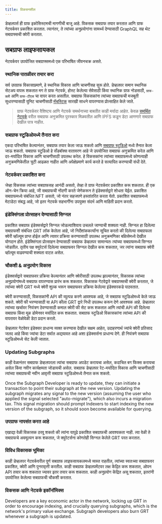 ```yaml
---
title: विकसनशील
---
```


डेव्हलपर्स ही ग्राफ इकोसिस्टमची मागणीची बाजू आहे. विकसक सबग्राफ तयार करतात आणि ग्राफ नेटवर्कवर प्रकाशित करतात. त्यानंतर, ते त्यांच्या अनुप्रयोगांना सामर्थ्य देण्यासाठी GraphQL सह थेट सबग्राफ्सची क्वेरी करतात.

## सबग्राफ लाइफसायकल

नेटवर्कवर उपयोजित सबग्राफ्समध्ये एक परिभाषित जीवनचक्र असते.

### स्थानिक पातळीवर तयार करा

सर्व उपग्राफ विकासाप्रमाणे, हे स्थानिक विकास आणि चाचणीसह सुरू होते. डेव्हलपर समान स्थानिक सेटअप वापरू शकतात मग ते ग्राफ नेटवर्क, होस्ट केलेल्या सेवेसाठी किंवा स्थानिक ग्राफ नोडसाठी, `ग्राफ-क्ली` आणि `ग्राफ-टीएस` चा वापर करत असतील. सबग्राफ विकसकांना त्यांच्या सबग्राफची मजबूती सुधारण्यासाठी युनिट चाचणीसाठी [मॅचस्टिक](https://github.com/LimeChain/matchstick) सारखी साधने वापरण्यास प्रोत्साहित केले जाते.

> ग्राफ नेटवर्कवर वैशिष्ट्य आणि नेटवर्क समर्थनाच्या बाबतीत काही मर्यादा आहेत. केवळ [समर्थित नेटवर्क](/developing/supported-networks) वरील सबग्राफ अनुक्रमित पुरस्कार मिळवतील आणि IPFS कडून डेटा आणणारे सबग्राफ देखील पात्र नाहीत.

### सबग्राफ स्टुडिओमध्ये तैनात करा

एकदा परिभाषित केल्यानंतर, सबग्राफ तयार केला जाऊ शकतो आणि [सबग्राफ स्टुडिओ](https://thegraph.com/docs/en/deploying/subgraph-studio-faqs/) मध्ये तैनात केला जाऊ शकतो. सबग्राफ स्टुडिओ हे सँडबॉक्स वातावरण आहे जे उपयोजित सबग्राफ अनुक्रमित करेल आणि दर-मर्यादित विकास आणि चाचणीसाठी उपलब्ध करेल. हे विकसकांना त्यांच्या सबग्राफमध्ये कोणत्याही अनुक्रमणिकेतील त्रुटी आढळत नाहीत आणि अपेक्षेप्रमाणे कार्य करते हे सत्यापित करण्याची संधी देते.

### नेटवर्कवर प्रकाशित करा

जेव्हा विकसक त्यांच्या सबग्राफसह आनंदी असतो, तेव्हा ते ग्राफ नेटवर्कवर प्रकाशित करू शकतात. ही एक ऑन-चेन क्रिया आहे, जी सबग्राफची नोंदणी करते जेणेकरून ते इंडेक्सर्सद्वारे शोधता येईल. प्रकाशित सबग्राफमध्ये संबंधित NFT असतो, जो नंतर सहजपणे हस्तांतरित करता येतो. प्रकाशित सबग्राफमध्ये मेटाडेटा संबद्ध आहे, जो इतर नेटवर्क सहभागींना उपयुक्त संदर्भ आणि माहिती प्रदान करतो.

### इंडेक्सिंगला प्रोत्साहन देण्यासाठी सिग्नल

प्रकाशित सबग्राफ इंडेक्सर्सद्वारे सिग्नल जोडल्याशिवाय उचलले जाण्याची शक्यता नाही. सिग्नल हा दिलेल्या सबग्राफशी संबंधित GRT लॉक केलेला आहे, जो निर्देशांककर्त्यांना सूचित करतो की दिलेल्या सबग्राफला क्वेरी व्हॉल्यूम प्राप्त होईल आणि त्यावर प्रक्रिया करण्यासाठी उपलब्ध अनुक्रमणिका बक्षिसेमध्ये देखील योगदान होते. इंडेक्सिंगला प्रोत्साहन देण्यासाठी सबग्राफ डेव्हलपर सामान्यतः त्यांच्या सबग्राफमध्ये सिग्नल जोडतील. तृतीय पक्ष क्युरेटर्स दिलेल्या सबग्राफवर सिग्नल देखील करू शकतात, जर त्यांना सबग्राफ क्वेरी व्हॉल्यूम वाढवण्याची शक्यता वाटत असेल.

### चौकशी & अनुप्रयोग विकास

इंडेक्सर्सद्वारे सबग्राफवर प्रक्रिया केल्यानंतर आणि क्वेरीसाठी उपलब्ध झाल्यानंतर, विकासक त्यांच्या अनुप्रयोगांमध्ये सबग्राफ वापरण्यास प्रारंभ करू शकतात. विकासक गेटवेद्वारे सबग्राफ्सची क्वेरी करतात, जे त्यांच्या क्वेरी GRT मध्ये क्वेरी शुल्क भरून सबग्राफवर प्रक्रिया केलेल्या इंडेक्सरकडे पाठवतात.

क्वेरी करण्यासाठी, विकसकांनी API की व्युत्पन्न करणे आवश्यक आहे, जे सबग्राफ स्टुडिओमध्ये केले जाऊ शकते. क्वेरी फी भरण्यासाठी या API कीला GRT द्वारे निधी उपलब्ध करून देणे आवश्यक आहे. डेव्हलपर त्यांच्या खर्चावर नियंत्रण ठेवण्यासाठी कमाल क्वेरी फी सेट करू शकतात आणि त्यांची API की दिलेल्या सबग्राफ किंवा मूळ डोमेनवर मर्यादित करू शकतात. सबग्राफ स्टुडिओ विकासकांना त्यांच्या API की वापरावर वेळोवेळी डेटा प्रदान करतो.

डेव्हलपर गेटवेवर इंडेक्सर प्राधान्य व्यक्त करण्यास देखील सक्षम आहेत, उदाहरणार्थ ज्यांचे क्वेरी प्रतिसाद जलद आहे किंवा ज्यांचा डेटा सर्वात अद्ययावत आहे अशा इंडेक्सर्सना प्राधान्य देणे. ही नियंत्रणे सबग्राफ स्टुडिओमध्ये सेट केली जातात.

### Updating Subgraphs

काही वेळानंतर सबग्राफ डेव्हलपरला त्यांचा सबग्राफ अपडेट करायचा असेल, कदाचित बग फिक्स करायचा असेल किंवा नवीन कार्यक्षमता जोडायची असेल. सबग्राफ डेव्हलपर रेट-मर्यादित विकास आणि चाचणीसाठी त्यांच्या सबग्राफची नवीन आवृत्ती सबग्राफ स्टुडिओमध्ये तैनात करू शकतो.

Once the Subgraph Developer is ready to update, they can initiate a transaction to point their subgraph at the new version. Updating the subgraph migrates any signal to the new version (assuming the user who applied the signal selected "auto-migrate"), which also incurs a migration tax. This signal migration should prompt Indexers to start indexing the new version of the subgraph, so it should soon become available for querying.

### उपग्राफ नापसंत करत आहे

एखाद्या वेळी विकासक ठरवू शकतो की त्यांना यापुढे प्रकाशित सबग्राफची आवश्यकता नाही. त्या वेळी ते सबग्राफचे अवमूल्यन करू शकतात, जे क्युरेटर्सना कोणतेही सिग्नल केलेले GRT परत करतात.

### विविध विकासक भूमिका

काही डेव्हलपर नेटवर्कवरील पूर्ण सबग्राफ लाइफसायकलमध्ये व्यस्त राहतील, त्यांच्या स्वतःच्या सबग्राफवर प्रकाशित, क्वेरी आणि पुनरावृत्ती करतील. काही सबग्राफ डेव्हलपमेंटवर लक्ष केंद्रित करू शकतात, ओपन API तयार करू शकतात ज्यावर इतर तयार करू शकतात. काही अनुप्रयोग केंद्रित असू शकतात, इतरांनी उपयोजित केलेल्या सबग्राफची चौकशी करतात.

### विकसक आणि नेटवर्क इकॉनॉमिक्स

Developers are a key economic actor in the network, locking up GRT in order to encourage indexing, and crucially querying subgraphs, which is the network's primary value exchange. Subgraph developers also burn GRT whenever a subgraph is updated.
